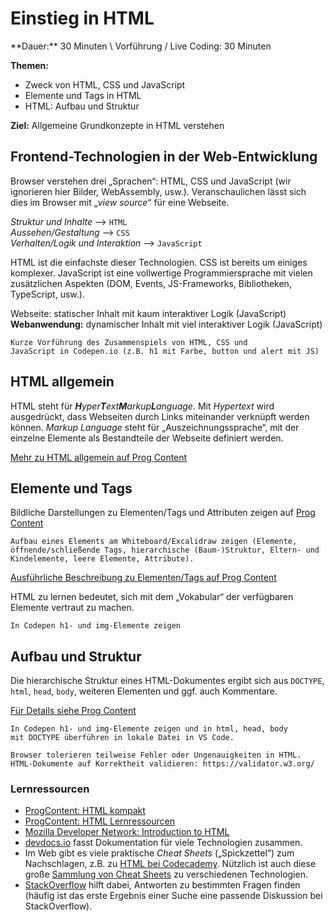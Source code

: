 
# Einstieg in HTML

<Callout>
  **Dauer:** 30 Minuten \
  Vorführung / Live Coding: 30 Minuten

  **Themen:**

  - Zweck von HTML, CSS und JavaScript
  - Elemente und Tags in HTML
  - HTML: Aufbau und Struktur

  **Ziel:** Allgemeine Grundkonzepte in HTML verstehen
</Callout>

## Frontend-Technologien in der Web-Entwicklung

Browser verstehen drei „Sprachen“: HTML, CSS und 
JavaScript (wir ignorieren hier Bilder, WebAssembly, usw.).
Veranschaulichen lässt sich dies im Browser mit 
„_view source_“ für eine Webseite.

_Struktur und Inhalte_ ⟶ `HTML` \
_Aussehen/Gestaltung_ ⟶ `CSS` \
_Verhalten/Logik und Interaktion_ ⟶ `JavaScript`

HTML ist die einfachste dieser Technologien. CSS ist bereits um einiges 
komplexer. JavaScript ist eine vollwertige Programmiersprache mit vielen 
zusätzlichen Aspekten (DOM, Events, JS-Frameworks, Bibliotheken, 
TypeScript, usw.).

Webseite: statischer Inhalt mit kaum interaktiver Logik (JavaScript) \
**Webanwendung:** dynamischer Inhalt mit viel interaktiver Logik (JavaScript)

```
Kurze Vorführung des Zusammenspiels von HTML, CSS und 
JavaScript in Codepen.io (z.B. h1 mit Farbe, button und alert mit JS)
```

## HTML allgemein

HTML steht für _**H**yper**T**ext**M**arkup**L**anguage_. Mit _Hypertext_ 
wird ausgedrückt, dass Webseiten durch Links miteinander verknüpft 
werden können. _Markup Language_ steht für „Auszeichnungssprache“, mit
der einzelne Elemente als Bestandteile der Webseite definiert werden.

[Mehr zu HTML allgemein auf Prog Content](https://www.progcontent.com/html-kompakt/intro)

## Elemente und Tags

Bildliche Darstellungen zu Elementen/Tags und Attributen zeigen auf 
[Prog Content](https://www.progcontent.com/html-kompakt/elemente-tags)

```
Aufbau eines Elements am Whiteboard/Excalidraw zeigen (Elemente, 
öffnende/schließende Tags, hierarchische (Baum-)Struktur, Eltern- und
Kindelemente, leere Elemente, Attribute).
```

[Ausführliche Beschreibung zu Elementen/Tags auf Prog Content](https://www.progcontent.com/html-kompakt/elemente-tags)

<Callout type="info">
HTML zu lernen bedeutet, sich mit dem „Vokabular“ der 
verfügbaren Elemente vertraut zu machen.
</Callout>

```
In Codepen h1- und img-Elemente zeigen
```

## Aufbau und Struktur

Die hierarchische Struktur eines HTML-Dokumentes ergibt 
sich aus `DOCTYPE`, `html`, `head`, `body`, weiteren Elementen
und ggf. auch Kommentare.

[Für Details siehe  Prog Content](https://www.progcontent.com/html-kompakt/aufbau)

```
In Codepen h1- und img-Elemente zeigen und in html, head, body 
mit DOCTYPE überführen in lokale Datei in VS Code.
```

```
Browser tolerieren teilweise Fehler oder Ungenauigkeiten in HTML.
HTML-Dokumente auf Korrektheit validieren: https://validator.w3.org/
```


### Lernressourcen 

- [ProgContent: HTML kompakt](https://progcontent.com/html-kompakt) 
- [ProgContent: HTML Lernressourcen](https://www.progcontent.com/html-kompakt/lernressourcen) 
- [Mozilla Developer Network: Introduction to HTML](https://developer.mozilla.org/en-US/docs/Learn/HTML/Introduction_to_HTML)
- [devdocs.io](https://devdocs.io/) fasst Dokumentation für viele Technologien zusammen.
- Im Web gibt es viele praktische _Cheat Sheets_ („Spickzettel“) zum Nachschlagen, z.B. zu [HTML bei Codecademy](https://www.codecademy.com/learn/learn-html/modules/learn-html-elements/cheatsheet). Nützlich ist auch diese große [Sammlung von Cheat Sheets](https://codehouse-app.netlify.app) zu verschiedenen Technologien.
- [StackOverflow](https://stackoverflow.com) hilft dabei, Antworten zu bestimmten Fragen finden (häufig ist das erste Ergebnis einer Suche eine passende Diskussion bei StackOverflow).


